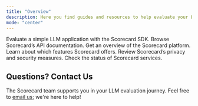 ```yaml
---
title: "Overview"
description: Here you find guides and resources to help evaluate your LLM applications with Scorecard.
mode: "center"
---
```


<CardGroup cols={2}>
  <Card title="Quickstart" icon="rocket" href="/intro/quickstart">
    Evaluate a simple LLM application with the Scorecard SDK.
  </Card>
  <Card title="API Reference" icon="book" href="/api-reference/overview">
    Browse Scorecard’s API documentation.
  </Card>
  <Card title="Scorecard Overview" icon="gear" href="/intro/what-is-scorecard">
    Get an overview of the Scorecard platform.
  </Card>
  <Card title="Features" icon="wand-magic" href="/features/prompt-management">
    Learn about which features Scorecard offers.
  </Card>
  <Card title="Privacy & Security" icon="shield" href="https://trust.scorecard.io/">
    Review Scorecard’s privacy and security measures.
  </Card>
  <Card title="Service Status" icon="wrench" href="https://status.scorecard.io/">
    Check the status of Scorecard services.
  </Card>
</CardGroup>

## Questions? Contact Us

The Scorecard team supports you in your LLM evaluation journey. Feel free to [email us](mailto:team@scorecard.io); we're here to help!
